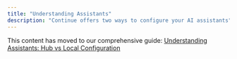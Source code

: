 ```yaml
---
title: "Understanding Assistants"
description: "Continue offers two ways to configure your AI assistants"
---
```


This content has moved to our comprehensive guide: [Understanding Assistants: Hub vs Local Configuration](/guides/understanding-assistants)
